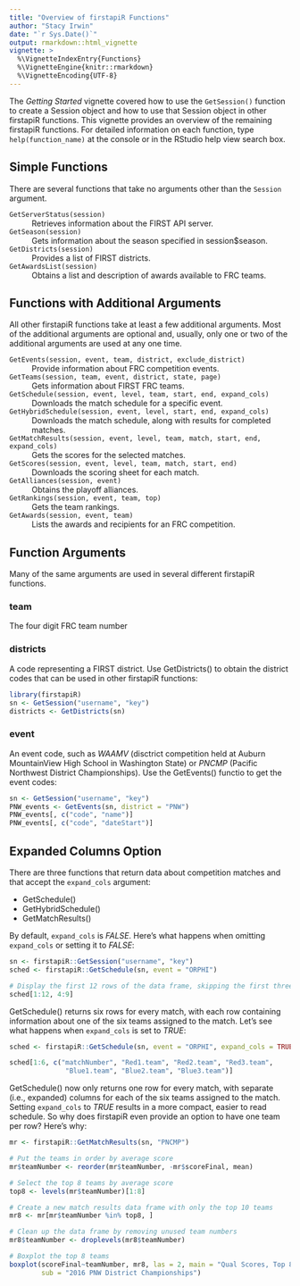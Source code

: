 ```yaml
---
title: "Overview of firstapiR Functions"
author: "Stacy Irwin"
date: "`r Sys.Date()`"
output: rmarkdown::html_vignette
vignette: >
  %\VignetteIndexEntry{Functions}
  %\VignetteEngine{knitr::rmarkdown}
  %\VignetteEncoding{UTF-8}
---
```


The _Getting Started_ vignette covered how to use the `GetSession()` function
to create a Session object and how to use that Session object in other
firstapiR functions. This vignette provides an overview of the remaining
firstapiR functions. For detailed information on each function, type
`help(function_name)` at the console or in the RStudio help view search box.

## Simple Functions

There are several functions that take no arguments other than the `Session`
argument.

`GetServerStatus(session)`
  ~ Retrieves information about the FIRST API server.
  
`GetSeason(session)`
  ~ Gets information about the season specified in session$season.

`GetDistricts(session)`
  ~ Provides a list of FIRST districts.
  
`GetAwardsList(session)`
  ~ Obtains a list and description of awards available to FRC teams.
  
## Functions with Additional Arguments

All other firstapiR functions take at least a few additional arguments. Most of 
the additional arguments are optional and, usually, only one or two of the
additional arguments are used at any one time.

`GetEvents(session, event, team, district, exclude_district)`
  ~ Provide information about FRC competition events.
  
`GetTeams(session, team, event, district, state, page)`
  ~ Gets information about FIRST FRC teams.
  
`GetSchedule(session, event, level, team, start, end, expand_cols)`
  ~ Downloads the match schedule for a specific event.
  
`GetHybridSchedule(session, event, level, start, end, expand_cols)`
  ~ Downloads the match schedule, along with results for completed matches.
  
`GetMatchResults(session, event, level, team, match, start, end, expand_cols)`
  ~ Gets the scores for the selected matches.
  
`GetScores(session, event, level, team, match, start, end)`
  ~ Downloads the scoring sheet for each match.
  
`GetAlliances(session, event)`
  ~ Obtains the playoff alliances.
  
`GetRankings(session, event, team, top)`
  ~ Gets the team rankings.
  
`GetAwards(session, event, team)`
  ~ Lists the awards and recipients for an FRC competition.

## Function Arguments

Many of the same arguments are used in several different firstapiR functions.

### team

The four digit FRC team number

### districts

A code representing a FIRST district. Use GetDistricts() to obtain the district
codes that can be used in other firstapiR functions:

``` r
library(firstapiR)
sn <- GetSession("username", "key")
districts <- GetDistricts(sn)
```

### event

An event code, such as _WAAMV_ (disctrict competition held at Auburn MountainView
High School in Washington State) or _PNCMP_ (Pacific Northwest District
Championships). Use the GetEvents() functio to get the event codes:

``` r
sn <- GetSession("username", "key")
PNW_events <- GetEvents(sn, district = "PNW")
PNW_events[, c("code", "name")]
PNW_events[, c("code", "dateStart")]
```

## Expanded Columns Option

There are three functions that return data about competition matches and that
accept the `expand_cols` argument:

* GetSchedule()
* GetHybridSchedule()
* GetMatchResults()

By default, `expand_cols` is _FALSE_. Here's what happens when omitting
`expand_cols` or setting it to _FALSE_:

``` r
sn <- firstapiR::GetSession("username", "key")
sched <- firstapiR::GetSchedule(sn, event = "ORPHI")

# Display the first 12 rows of the data frame, skipping the first three colums
sched[1:12, 4:9]
```

GetSchedule() returns six rows for every match, with each row containing
information about one of the six teams assigned to the match. Let's see what
happens when `expand_cols` is set to _TRUE_:

``` r
sched <- firstapiR::GetSchedule(sn, event = "ORPHI", expand_cols = TRUE)

sched[1:6, c("matchNumber", "Red1.team", "Red2.team", "Red3.team",
              "Blue1.team", "Blue2.team", "Blue3.team")]
```

GetSchedule() now only returns one row for every match, with separate (i.e., 
expanded) columns for each of the six teams assigned to the match. Setting
`expand_cols` to _TRUE_ results in a more compact, easier to read schedule. So
why does firstapiR even provide an option to have one team per row?
Here's why:

``` r
mr <- firstapiR::GetMatchResults(sn, "PNCMP")

# Put the teams in order by average score
mr$teamNumber <- reorder(mr$teamNumber, -mr$scoreFinal, mean)

# Select the top 8 teams by average score
top8 <- levels(mr$teamNumber)[1:8]

# Create a new match results data frame with only the top 10 teams
mr8 <- mr[mr$teamNumber %in% top8, ]

# Clean up the data frame by removing unused team numbers
mr8$teamNumber <- droplevels(mr8$teamNumber)

# Boxplot the top 8 teams
boxplot(scoreFinal~teamNumber, mr8, las = 2, main = "Qual Scores, Top 8 Teams",
        sub = "2016 PNW District Championships")
```
